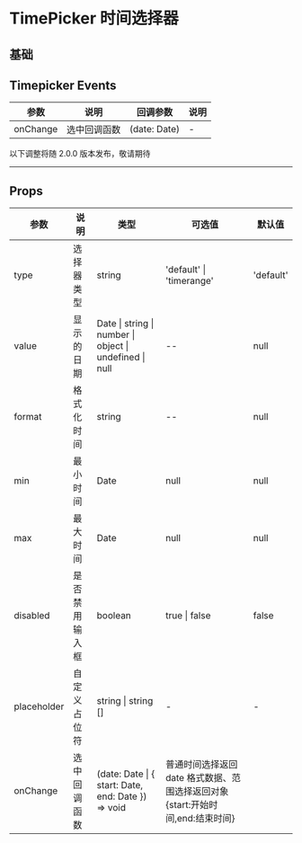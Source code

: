 # TimePicker 时间选择器

## 基础


<DemoBase />

## Timepicker Events

| 参数     | 说明         | 回调参数     | 说明 |
| -------- | ------------ | ------------ | ---- |
| onChange | 选中回调函数 | (date: Date) | -    |

<div style={{ position: 'relative' }}>
  <span
    style={{
      position: 'absolute',
      background: '#fff',
      left: '50%',
      transform: ' translate(-50%,-50%)',
      fontSize: '18px',
      padding: 5,
      color: '#f63'
    }}
  >
    以下调整将随 2.0.0 版本发布，敬请期待
  </span>
  <hr style={{ marginTop: 50, marginBottom: 20, border: '0.5px dashed #c8c8c8' }} />
</div>

## Props

| 参数        | 说明           | 类型                                                    | 可选值                                                                        | 默认值    |
| ----------- | -------------- | ------------------------------------------------------- | ----------------------------------------------------------------------------- | --------- |
| type        | 选择器类型     | string                                                  | 'default' \| 'timerange'                                                      | 'default' |
| value       | 显示的日期     | Date \| string \| number \| object \| undefined \| null | --                                                                            | null      |
| format      | 格式化时间     | string                                                  | --                                                                            | null      |
| min         | 最小时间       | Date                                                    | null                                                                          | null      |
| max         | 最大时间       | Date                                                    | null                                                                          | null      |
| disabled    | 是否禁用输入框 | boolean                                                 | true \| false                                                                 | false     |
| placeholder | 自定义占位符   | string \| string []                                     | -                                                                             | -         |
| onChange    | 选中回调函数   | (date: Date \| { start: Date, end: Date }) => void      | 普通时间选择返回 date 格式数据、范围选择返回对象{start:开始时间,end:结束时间} |
